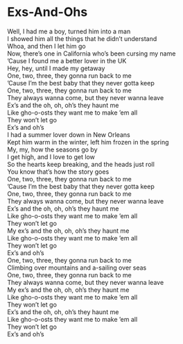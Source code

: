 # Exs-And-Ohs

Well, I had me a boy, turned him into a man  
I showed him all the things that he didn't understand  
Whoa, and then I let him go  
Now, there's one in California who's been cursing my name  
'Cause I found me a better lover in the UK  
Hey, hey, until I made my getaway  
One, two, three, they gonna run back to me  
'Cause I'm the best baby that they never gotta keep  
One, two, three, they gonna run back to me  
They always wanna come, but they never wanna leave  
Ex's and the oh, oh, oh's they haunt me  
Like gho-o-osts they want me to make 'em all  
They won't let go  
Ex's and oh's  
I had a summer lover down in New Orleans  
Kept him warm in the winter, left him frozen in the spring  
My, my, how the seasons go by  
I get high, and I love to get low  
So the hearts keep breaking, and the heads just roll  
You know that's how the story goes  
One, two, three, they gonna run back to me  
'Cause I'm the best baby that they never gotta keep  
One, two, three, they gonna run back to me  
They always wanna come, but they never wanna leave  
Ex's and the oh, oh, oh's they haunt me  
Like gho-o-osts they want me to make 'em all  
They won't let go  
My ex's and the oh, oh, oh's they haunt me  
Like gho-o-osts they want me to make 'em all  
They won't let go  
Ex's and oh's  
One, two, three, they gonna run back to me  
Climbing over mountains and a-sailing over seas  
One, two, three, they gonna run back to me  
They always wanna come, but they never wanna leave  
My ex's and the oh, oh, oh's they haunt me  
Like gho-o-osts they want me to make 'em all  
They won't let go  
Ex's and the oh, oh, oh's they haunt me  
Like gho-o-osts they want me to make 'em all  
They won't let go  
Ex's and oh's

